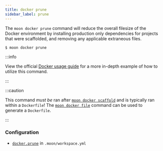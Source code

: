 ```yaml
---
title: docker prune
sidebar_label: prune
---
```


The `moon docker prune` command will reduce the overall filesize of the Docker environment by
installing production only dependencies for projects that were scaffolded, and removing any
applicable extraneous files.

```shell
$ moon docker prune
```

:::info

View the official [Docker usage guide](../../guides/docker) for a more in-depth example of how to
utilize this command.

:::

:::caution

This command _must be_ ran after [`moon docker scaffold`](./scaffold) and is typically ran within a
`Dockerfile`! The [`moon docker file`](./file) command can be used to generate a `Dockerfile`.

:::

### Configuration

- [`docker.prune`](../../config/workspace#prune) in `.moon/workspace.yml`
